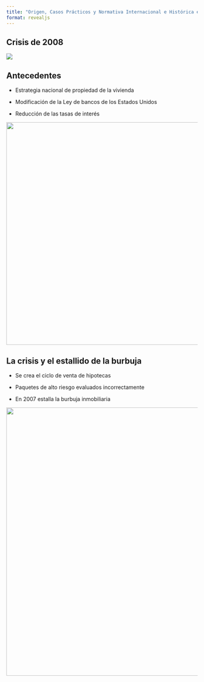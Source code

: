 ```yaml
---
title: "Origen, Casos Prácticos y Normativa Internacional e Histórica en México: CNBV y Banxico"
format: revealjs
---
```


## Crisis de 2008

![](https://raw.githubusercontent.com/MNathaniel4/Admin.Riesgos/refs/heads/main/Imagenes/Cesar01.jpg)

## Antecedentes

-   Estrategia nacional de propiedad de la vivienda

-   Modificación de la Ley de bancos de los Estados Unidos

-   Reducción de las tasas de interés

![](https://raw.githubusercontent.com/MNathaniel4/Admin.Riesgos/refs/heads/main/Imagenes/cesar02.jpg){width="586"}

## La crisis y el estallido de la burbuja

-   Se crea el ciclo de venta de hipotecas

-   Paquetes de alto riesgo evaluados incorrectamente

-   En 2007 estalla la burbuja inmobiliaria

![](https://raw.githubusercontent.com/MNathaniel4/Admin.Riesgos/refs/heads/main/Imagenes/cesar03.jpg){width="706"}

